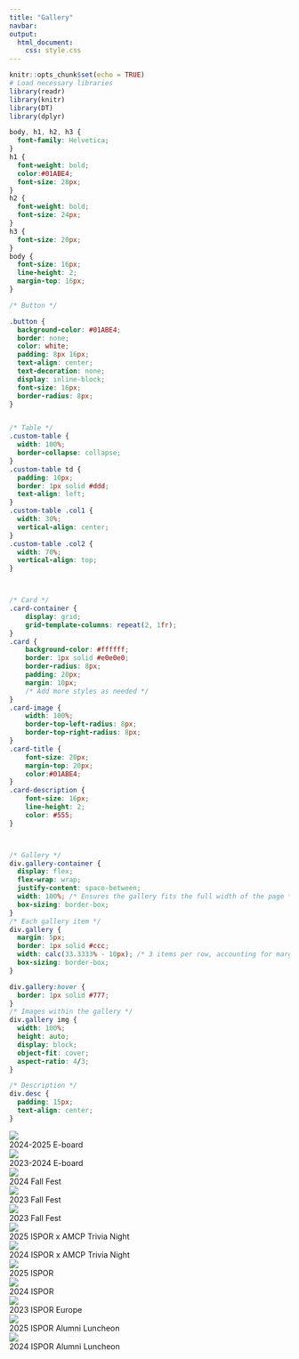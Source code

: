 ```yaml
---
title: "Gallery"
navbar:
output:
  html_document:
    css: style.css
---
```


```r
knitr::opts_chunk$set(echo = TRUE)
# Load necessary libraries
library(readr)
library(knitr)
library(DT)
library(dplyr)

```

```css
body, h1, h2, h3 {
  font-family: Helvetica;
}
h1 {
  font-weight: bold;
  color:#01ABE4;
  font-size: 28px;
}
h2 {
  font-weight: bold;
  font-size: 24px;
}
h3 {
  font-size: 20px;
}
body {
  font-size: 16px;
  line-height: 2; 
  margin-top: 16px;
}

/* Button */

.button {
  background-color: #01ABE4;
  border: none;
  color: white;
  padding: 8px 16px;
  text-align: center;
  text-decoration: none;
  display: inline-block;
  font-size: 16px;
  border-radius: 8px;
}


/* Table */
.custom-table {
  width: 100%;
  border-collapse: collapse;
}
.custom-table td {
  padding: 10px;
  border: 1px solid #ddd;
  text-align: left;
}
.custom-table .col1 {
  width: 30%;
  vertical-align: center;
}
.custom-table .col2 {
  width: 70%;
  vertical-align: top;
}



/* Card */
.card-container {
    display: grid;
    grid-template-columns: repeat(2, 1fr);
}
.card {
    background-color: #ffffff;
    border: 1px solid #e0e0e0;
    border-radius: 8px;
    padding: 20px;
    margin: 10px;
    /* Add more styles as needed */
}
.card-image {
    width: 100%; 
    border-top-left-radius: 8px;
    border-top-right-radius: 8px;
}
.card-title {
    font-size: 20px;
    margin-top: 20px;
    color:#01ABE4;
}
.card-description {
    font-size: 16px;
    line-height: 2; 
    color: #555;
}



/* Gallery */
div.gallery-container {
  display: flex;
  flex-wrap: wrap;
  justify-content: space-between;
  width: 100%; /* Ensures the gallery fits the full width of the page */
  box-sizing: border-box;
}
/* Each gallery item */
div.gallery {
  margin: 5px;
  border: 1px solid #ccc;
  width: calc(33.3333% - 10px); /* 3 items per row, accounting for margin */
  box-sizing: border-box;
}

div.gallery:hover {
  border: 1px solid #777;
}
/* Images within the gallery */
div.gallery img {
  width: 100%;
  height: auto;
  display: block;
  object-fit: cover;
  aspect-ratio: 4/3;
}

/* Description */
div.desc {
  padding: 15px;
  text-align: center;
}

```


<div class="gallery-container">

<div class="gallery">
  <a target="_blank" href="gallery/1.jpg"> <img src="gallery/1.jpg"> </a>
  <div class="desc"> 2024-2025 E-board </div>
</div>

<div class="gallery">
  <a target="_blank" href="gallery/2.jpg"> <img src="gallery/2.jpg"> </a>
  <div class="desc"> 2023-2024 E-board </div>
</div>

<div class="gallery">
  <a target="_blank" href="gallery/3.jpg"> <img src="gallery/3.jpg"> </a>
  <div class="desc"> 2024 Fall Fest </div>
</div>

<div class="gallery">
  <a target="_blank" href="gallery/4.jpg"> <img src="gallery/4.jpg"> </a>
  <div class="desc"> 2023 Fall Fest </div>
</div>

<div class="gallery">
  <a target="_blank" href="gallery/5.jpg"> <img src="gallery/5.jpg"> </a>
  <div class="desc"> 2023 Fall Fest </div>
</div>

<div class="gallery">
  <a target="_blank" href="gallery/6.jpg"> <img src="gallery/6.jpg"> </a>
  <div class="desc"> 2025 ISPOR x AMCP Trivia Night </div>
</div>

<div class="gallery">
  <a target="_blank" href="gallery/7.jpg"> <img src="gallery/7.jpg"> </a>
  <div class="desc"> 2024 ISPOR x AMCP Trivia Night </div>
</div>

<div class="gallery">
  <a target="_blank" href="gallery/8.jpg"> <img src="gallery/8.jpg"> </a>
  <div class="desc"> 2025 ISPOR </div>
</div>

<div class="gallery">
  <a target="_blank" href="gallery/9.jpg"> <img src="gallery/9.jpg"> </a>
  <div class="desc"> 2024 ISPOR </div>
</div>

<div class="gallery">
  <a target="_blank" href="gallery/10.jpg"> <img src="gallery/10.jpg"> </a>
  <div class="desc"> 2023 ISPOR Europe </div>
</div>

<div class="gallery">
  <a target="_blank" href="gallery/11.jpg"> <img src="gallery/11.jpg"> </a>
  <div class="desc"> 2025 ISPOR Alumni Luncheon </div>
</div>

<div class="gallery">
  <a target="_blank" href="gallery/12.jpg"> <img src="gallery/12.jpg"> </a>
  <div class="desc"> 2024 ISPOR Alumni Luncheon </div>
</div>


</div>

